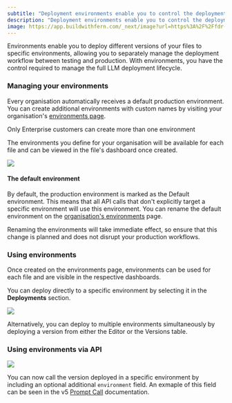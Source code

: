 ```yaml
---
subtitle: "Deployment environments enable you to control the deployment lifecycle of your Prompts and other files between development and production environments."
description: "Deployment environments enable you to control the deployment lifecycle of your Prompts and other files between development and production environments."
image: https://app.buildwithfern.com/_next/image?url=https%3A%2F%2Ffdr-prod-docs-files-public.s3.amazonaws.com%2Fhttps%3A%2F%2Fhumanloop.docs.buildwithfern.com%2F2024-05-31T20%3A04%3A53.218Z%2Fassets%2Fimages%2Feba7b10-small-SCR-20230515-phdb.png&w=3840&q=75
---
```


Environments enable you to deploy different versions of your files to specific environments, allowing you to separately manage the deployment workflow between testing and production. With environments, you have the control required to manage the full LLM deployment lifecycle.

### Managing your environments

Every organisation automatically receives a default production environment. You can create additional environments with custom names by visiting your organisation's [environments page](https://app.humanloop.com/account/environments).

<Warning>
  Only Enterprise customers can create more than one environment
</Warning>

The environments you define for your organisation will be available for each file and can be viewed in the file's dashboard once created.

![](../../assets/images/environments.png)

#### The default environment

By default, the production environment is marked as the Default environment. This means that all API calls that don't explicitly target a specific environment will use this environment. You can rename the default environment on the [organisation's environments](https://app.humanloop.com/account/environments) page.

<Warning>
  Renaming the environments will take immediate effect, so ensure that this
  change is planned and does not disrupt your production workflows.
</Warning>

### Using environments

Once created on the environments page, environments can be used for each file and are visible in the respective dashboards.

You can deploy directly to a specific environment by selecting it in the **Deployments** section.

![](../../assets/images/environments-change-deployments.png)

Alternatively, you can deploy to multiple environments simultaneously by deploying a version from either the Editor or the Versions table.

### Using environments via API

![](../../assets/images/environments-deploy-version.png)

You can now call the version deployed in a specific environment by including an optional additional `environment` field. An exmaple of this field can be seen in the v5 [Prompt Call](/v5/api-reference/prompts/log#request.query.environment) documentation.
